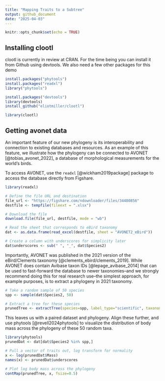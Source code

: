 ```yaml
---
title: "Mapping Traits to a Subtree"
output: github_document
date: "2025-04-03"
---
```


```r
knitr::opts_chunk$set(echo = TRUE)
```

## Installing clootl

clootl is currently in review at CRAN. For the time being you can install it from Github using devtools. We also need a few other packages for this demo

```r
install.packages("phytools")
install.packages("readxl")
library("phytools")
```

```r
install.packages("devtools")
library(devtools)  
install_github("eliotmiller/clootl")
```

```r
library(clootl)
```

## Getting avonet data

An important feature of our new phylogeny is its interoperability and connection to existing databases and resources. As an example of this feature, we illustrate how the phylogeny can be connected to AVONET [@tobias_avonet_2022], a database of morphological measurements for the world's birds.

To access AVONET, use the `readxl` [@wickham2019package] package to access the database directly from Figshare.

```r
library(readxl)

# Define the file URL and destination
file_url <- "https://figshare.com/ndownloader/files/34480856"
destfile <- tempfile(fileext = ".xlsx")

# Download the file
download.file(file_url, destfile, mode = "wb")

# Read the sheet that corresponds to eBird taxonomy
dat <- as.data.frame(read_excel(destfile, sheet = "AVONET2_eBird"))

# Create a column with underscores for simplicity later
dat$underscores <- sub(" ", "_", dat$Species2)
```


Importantly, AVONET was published in the 2021 version of the eBird/Clements taxonomy [@clements_ebird/clements_2019]. While AVONET does contain Avibase taxon IDs [@lepage_avibase_2014] that can be used to fast-forward the database to newer taxonomies–and we strongly recommend doing this for real research use–the simplest approach, for example purposes, is to extract a phylogeny in 2021 taxonomy.

```r
# Take a random sample of 50 species
spp <- sample(dat$Species2, 50)

# Extract a tree for these species
prunedTree <- extractTree(species=spp, label_type="scientific", taxonomy_year=2021, version="1.4")

```

This leaves us with a paired dataset and phylogeny. Align these further, and use phytools [@revell2024phytools] to visualize the distribution of body mass across the phylogeny of these 50 random taxa.

```r
library(phytools)
prunedDat <- dat[dat$Species2 %in% spp,]

# Pull a vector of traits out, log transform for normality
x <- log(prunedDat$Mass)
names(x) <- prunedDat$underscores

# Plot log body mass across the phylogeny
contMap(prunedTree, x, fsize=0.5)
```
